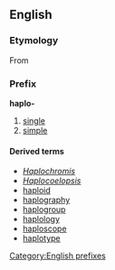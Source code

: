 ==English==

===Etymology===

From {{Gr.}} {{term|sc=Grek|ἁπλόος||tr=haplóos|single, simple}}

===Prefix===
'''haplo-'''

# [[single]]
# [[simple]]

====Derived terms====
*''[[Haplochromis]]''
*''[[Haplocoelopsis]]''
*[[haploid]]
*[[haplography]]
*[[haplogroup]]
*[[haplology]]
*[[haploscope]]
*[[haplotype]]

[[Category:English prefixes]]
